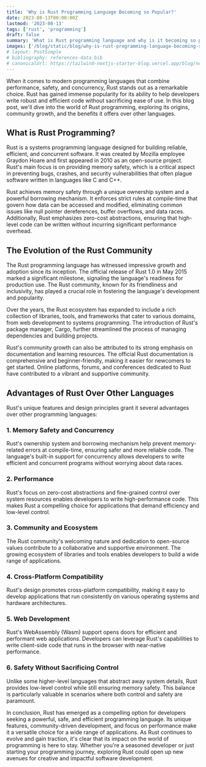 ```yaml
---
title: 'Why is Rust Programming Language Becoming so Popular?'
date: 2023-08-13T00:00:00Z
lastmod: '2023-08-13'
tags: ['rust', 'programming']
draft: false
summary: 'What is Rust programming language and why is it becoming so popular?'
images: ['/blog/static/blog/why-is-rust-programming-language-becoming-so-popular/cover.png']
# layout: PostSimple
# bibliography: references-data.bib
# canonicalUrl: https://tailwind-nextjs-starter-blog.vercel.app/blog/new-features-in-v1/
---
```


When it comes to modern programming languages that combine performance, safety, and concurrency, Rust stands out as a remarkable choice. Rust has gained immense popularity for its ability to help developers write robust and efficient code without sacrificing ease of use. In this blog post, we'll dive into the world of Rust programming, exploring its origins, community growth, and the benefits it offers over other languages.

## What is Rust Programming?

Rust is a systems programming language designed for building reliable, efficient, and concurrent software. It was created by Mozilla employee Graydon Hoare and first appeared in 2010 as an open-source project. Rust's main focus is on providing memory safety, which is a critical aspect in preventing bugs, crashes, and security vulnerabilities that often plague software written in languages like C and C++.

Rust achieves memory safety through a unique ownership system and a powerful borrowing mechanism. It enforces strict rules at compile-time that govern how data can be accessed and modified, eliminating common issues like null pointer dereferences, buffer overflows, and data races. Additionally, Rust emphasizes zero-cost abstractions, ensuring that high-level code can be written without incurring significant performance overhead.

## The Evolution of the Rust Community

The Rust programming language has witnessed impressive growth and adoption since its inception. The official release of Rust 1.0 in May 2015 marked a significant milestone, signaling the language's readiness for production use. The Rust community, known for its friendliness and inclusivity, has played a crucial role in fostering the language's development and popularity.

Over the years, the Rust ecosystem has expanded to include a rich collection of libraries, tools, and frameworks that cater to various domains, from web development to systems programming. The introduction of Rust's package manager, Cargo, further streamlined the process of managing dependencies and building projects.

Rust's community growth can also be attributed to its strong emphasis on documentation and learning resources. The official Rust documentation is comprehensive and beginner-friendly, making it easier for newcomers to get started. Online platforms, forums, and conferences dedicated to Rust have contributed to a vibrant and supportive community.

## Advantages of Rust Over Other Languages

Rust's unique features and design principles grant it several advantages over other programming languages:

### 1. Memory Safety and Concurrency

Rust's ownership system and borrowing mechanism help prevent memory-related errors at compile-time, ensuring safer and more reliable code. The language's built-in support for concurrency allows developers to write efficient and concurrent programs without worrying about data races.

### 2. Performance

Rust's focus on zero-cost abstractions and fine-grained control over system resources enables developers to write high-performance code. This makes Rust a compelling choice for applications that demand efficiency and low-level control.

### 3. Community and Ecosystem

The Rust community's welcoming nature and dedication to open-source values contribute to a collaborative and supportive environment. The growing ecosystem of libraries and tools enables developers to build a wide range of applications.

### 4. Cross-Platform Compatibility

Rust's design promotes cross-platform compatibility, making it easy to develop applications that run consistently on various operating systems and hardware architectures.

### 5. Web Development

Rust's WebAssembly (Wasm) support opens doors for efficient and performant web applications. Developers can leverage Rust's capabilities to write client-side code that runs in the browser with near-native performance.

### 6. Safety Without Sacrificing Control

Unlike some higher-level languages that abstract away system details, Rust provides low-level control while still ensuring memory safety. This balance is particularly valuable in scenarios where both control and safety are paramount.

In conclusion, Rust has emerged as a compelling option for developers seeking a powerful, safe, and efficient programming language. Its unique features, community-driven development, and focus on performance make it a versatile choice for a wide range of applications. As Rust continues to evolve and gain traction, it's clear that its impact on the world of programming is here to stay. Whether you're a seasoned developer or just starting your programming journey, exploring Rust could open up new avenues for creative and impactful software development.
